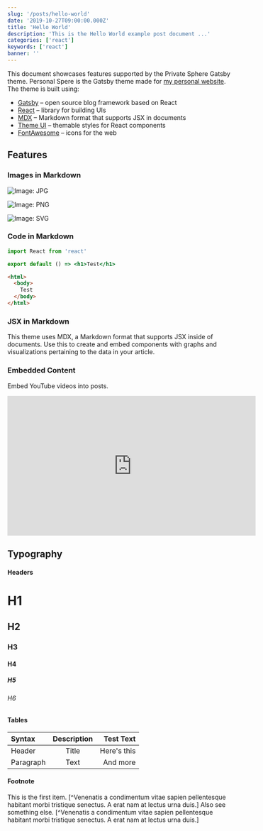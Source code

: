 ```yaml
---
slug: '/posts/hello-world'
date: '2019-10-27T09:00:00.000Z'
title: 'Hello World'
description: 'This is the Hello World example post document ...'
categories: ['react']
keywords: ['react']
banner: ''
---
```



This document showcases features supported by the Private Sphere Gatsby theme. Personal Spere is the Gatsby theme made for [my personal website](https://www.chrisvogt.me). The theme is built using:

- [Gatsby](https://www.gatsbyjs.org/) – open source blog framework based on React
- [React](https://reactjs.org/) – library for building UIs
- [MDX](https://mdxjs.com/) – Markdown format that supports JSX in documents
- [Theme UI](https://theme-ui.com/) – themable styles for React components
- [FontAwesome](https://fontawesome.com/) – icons for the web

## Features

### Images in Markdown

![Image: JPG](./dancing-with-louise.jpg 'JPG demonstration image')

![Image: PNG](./demonstration-image.png 'PNG demonstration image')

![Image: SVG](./airplane.svg 'SVG demonstration image')

### Code in Markdown

```jsx
import React from 'react'

export default () => <h1>Test</h1>
```

```html
<html>
  <body>
    Test
  </body>
</html>
```

### JSX in Markdown

This theme uses MDX, a Markdown format that supports JSX inside of documents. Use this to create and embed components with graphs and visualizations pertaining to the data in your article.

<HelloWorld />

### Embedded Content

Embed YouTube videos into posts.

<iframe
  width='560'
  height='315'
  src='https://www.youtube-nocookie.com/embed/aqz-KE-bpKQ'
  frameborder='0'
  allow='accelerometer; autoplay; encrypted-media; gyroscope; picture-in-picture'
  allowfullscreen
></iframe>

## Typography

#### Headers

# H1

## H2

### H3

#### H4

##### H5

###### H6

#### Tables

| Syntax    | Description |   Test Text |
| :-------- | :---------: | ----------: |
| Header    |    Title    | Here's this |
| Paragraph |    Text     |    And more |

#### Footnote

This is the first item. [^Venenatis a condimentum vitae sapien pellentesque habitant morbi tristique senectus. A erat nam at lectus urna duis.] Also see something else. [^Venenatis a condimentum vitae sapien pellentesque habitant morbi tristique senectus. A erat nam at lectus urna duis.]
